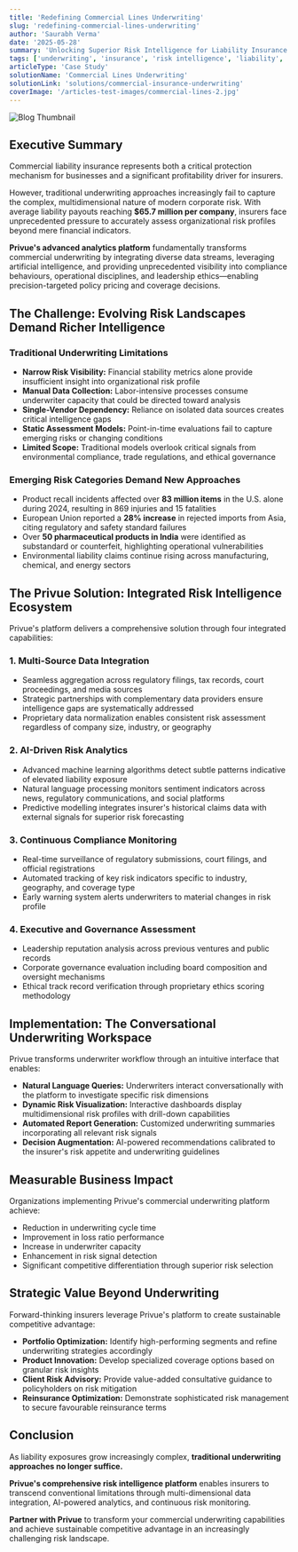 ```yaml
---
title: 'Redefining Commercial Lines Underwriting'
slug: 'redefining-commercial-lines-underwriting'
author: 'Saurabh Verma'
date: '2025-05-28'
summary: 'Unlocking Superior Risk Intelligence for Liability Insurance'
tags: ['underwriting', 'insurance', 'risk intelligence', 'liability', 'analytics']
articleType: 'Case Study'
solutionName: 'Commercial Lines Underwriting'
solutionLink: 'solutions/commercial-insurance-underwriting'
coverImage: '/articles-test-images/commercial-lines-2.jpg'
---
```


![Blog Thumbnail](/articles-test-images/commercial-lines-2.jpg)

## Executive Summary

Commercial liability insurance represents both a critical protection mechanism for businesses and a significant profitability driver for insurers.

However, traditional underwriting approaches increasingly fail to capture the complex, multidimensional nature of modern corporate risk. With average liability payouts reaching **$65.7 million per company**, insurers face unprecedented pressure to accurately assess organizational risk profiles beyond mere financial indicators.

**Privue's advanced analytics platform** fundamentally transforms commercial underwriting by integrating diverse data streams, leveraging artificial intelligence, and providing unprecedented visibility into compliance behaviours, operational disciplines, and leadership ethics—enabling precision-targeted policy pricing and coverage decisions.

## The Challenge: Evolving Risk Landscapes Demand Richer Intelligence

### Traditional Underwriting Limitations

- **Narrow Risk Visibility:** Financial stability metrics alone provide insufficient insight into organizational risk profile
- **Manual Data Collection:** Labor-intensive processes consume underwriter capacity that could be directed toward analysis
- **Single-Vendor Dependency:** Reliance on isolated data sources creates critical intelligence gaps
- **Static Assessment Models:** Point-in-time evaluations fail to capture emerging risks or changing conditions
- **Limited Scope:** Traditional models overlook critical signals from environmental compliance, trade regulations, and ethical governance

### Emerging Risk Categories Demand New Approaches

- Product recall incidents affected over **83 million items** in the U.S. alone during 2024, resulting in 869 injuries and 15 fatalities
- European Union reported a **28% increase** in rejected imports from Asia, citing regulatory and safety standard failures
- Over **50 pharmaceutical products in India** were identified as substandard or counterfeit, highlighting operational vulnerabilities
- Environmental liability claims continue rising across manufacturing, chemical, and energy sectors

## The Privue Solution: Integrated Risk Intelligence Ecosystem

Privue's platform delivers a comprehensive solution through four integrated capabilities:

### 1. Multi-Source Data Integration

- Seamless aggregation across regulatory filings, tax records, court proceedings, and media sources
- Strategic partnerships with complementary data providers ensure intelligence gaps are systematically addressed
- Proprietary data normalization enables consistent risk assessment regardless of company size, industry, or geography

### 2. AI-Driven Risk Analytics

- Advanced machine learning algorithms detect subtle patterns indicative of elevated liability exposure
- Natural language processing monitors sentiment indicators across news, regulatory communications, and social platforms
- Predictive modelling integrates insurer's historical claims data with external signals for superior risk forecasting

### 3. Continuous Compliance Monitoring

- Real-time surveillance of regulatory submissions, court filings, and official registrations
- Automated tracking of key risk indicators specific to industry, geography, and coverage type
- Early warning system alerts underwriters to material changes in risk profile

### 4. Executive and Governance Assessment

- Leadership reputation analysis across previous ventures and public records
- Corporate governance evaluation including board composition and oversight mechanisms
- Ethical track record verification through proprietary ethics scoring methodology

## Implementation: The Conversational Underwriting Workspace

Privue transforms underwriter workflow through an intuitive interface that enables:

- **Natural Language Queries:** Underwriters interact conversationally with the platform to investigate specific risk dimensions
- **Dynamic Risk Visualization:** Interactive dashboards display multidimensional risk profiles with drill-down capabilities
- **Automated Report Generation:** Customized underwriting summaries incorporating all relevant risk signals
- **Decision Augmentation:** AI-powered recommendations calibrated to the insurer's risk appetite and underwriting guidelines

## Measurable Business Impact

Organizations implementing Privue's commercial underwriting platform achieve:

- Reduction in underwriting cycle time
- Improvement in loss ratio performance
- Increase in underwriter capacity
- Enhancement in risk signal detection
- Significant competitive differentiation through superior risk selection

## Strategic Value Beyond Underwriting

Forward-thinking insurers leverage Privue's platform to create sustainable competitive advantage:

- **Portfolio Optimization:** Identify high-performing segments and refine underwriting strategies accordingly
- **Product Innovation:** Develop specialized coverage options based on granular risk insights
- **Client Risk Advisory:** Provide value-added consultative guidance to policyholders on risk mitigation
- **Reinsurance Optimization:** Demonstrate sophisticated risk management to secure favourable reinsurance terms

## Conclusion

As liability exposures grow increasingly complex, **traditional underwriting approaches no longer suffice.**

**Privue's comprehensive risk intelligence platform** enables insurers to transcend conventional limitations through multi-dimensional data integration, AI-powered analytics, and continuous risk monitoring.

**Partner with Privue** to transform your commercial underwriting capabilities and achieve sustainable competitive advantage in an increasingly challenging risk landscape.
